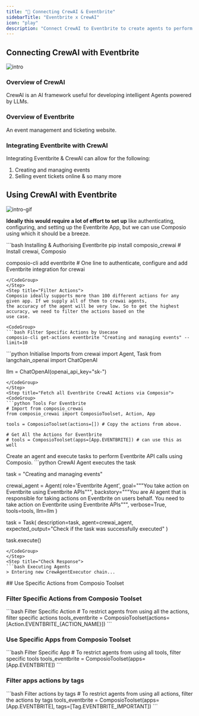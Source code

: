 ```yaml
---
title: "🚀 Connecting CrewAI & Eventbrite"
sidebarTitle: "Eventbrite x CrewAI"
icon: "play"
description: "Connect CrewAI to Eventbrite to create agents to perform tasks using natural language"
---
```


## Connecting CrewAI with Eventbrite
![intro](/media/intro.jpg)

### Overview of CrewAI

CrewAI is an AI framework useful for developing intelligent Agents powered by LLMs.

### Overview of Eventbrite

An event management and ticketing website.

### Integrating Eventbrite with CrewAI

Integrating Eventbrite & CrewAI can allow for the following:

1. Creating and managing events
2. Selling event tickets online
& so many more

## Using CrewAI with Eventbrite
![intro-gif](/media/intro.gif)
<Steps>
<Step title="Setting Up the Environment">

**Ideally this would require a lot of effort to set up** like authenticating, configuring, and setting up the Eventbrite App, but we can use Composio using which it should be a breeze.

<CodeGroup>
```bash Installing & Authorising Eventbrite
pip install composio_crewai # Install crewai, Composio 

composio-cli add eventbrite # One line to authenticate, configure and add Eventbrite integration for crewai
```
</CodeGroup>
</Step>
<Step title="Filter Actions">
Composio ideally supports more than 100 different actions for any given app. If we supply all of them to crewai agents, 
the accuracy of the agent will be very low. So to get the highest accuracy, we need to filter the actions based on the 
use case.

<CodeGroup>
```bash Filter Specific Actions by Usecase
composio-cli get-actions eventbrite "Creating and managing events" --limit=10
```
</CodeGroup>

</Step>
<Step title="Import Base Packages">

<CodeGroup>
```python Initialise Imports
from crewai import Agent, Task
from langchain_openai import ChatOpenAI

llm = ChatOpenAI(openai_api_key="sk-<OPENAI KEY>")
```
</CodeGroup>
</Step>
<Step title="Fetch all Eventbrite CrewAI Actions via Composio">
<CodeGroup>
```python Tools For Eventbrite
# Import from composio_crewai
from composio_crewai import ComposioToolset, Action, App

tools = ComposioToolset(actions=[]) # Copy the actions from above. 

# Get All the Actions for Eventbrite
# tools = ComposioToolset(apps=[App.EVENTBRITE]) # can use this as well
```
</CodeGroup>
</Step>
<Step title="Execute the Agent">
Create an agent and execute tasks to perform Eventbrite API calls using Composio. 
<CodeGroup>
```python CrewAI Agent executes the task

task = "Creating and managing events"

crewai_agent = Agent(
    role='Eventbrite Agent',
    goal="""You take action on Eventbrite using Eventbrite APIs""",
    backstory="""You are AI agent that is responsible for taking actions on Eventbrite on users behalf. You need to take action on Eventbrite using Eventbrite APIs""",
    verbose=True,
    tools=tools,
    llm=llm
)

task = Task(
    description=task,
    agent=crewai_agent,
    expected_output="Check if the task was successfully executed"
)

task.execute()
```
</CodeGroup>
</Step>
<Step title="Check Response">
```bash Executing Agents
> Entering new CrewAgentExecutor chain...
```
</Step>
</Steps>
## Use Specific Actions from Composio Toolset

### Filter Specific Actions from Composio Toolset

<CodeGroup>
```bash Filter Specific Action
# To restrict agents from using all the actions, filter specific actions
tools_eventbrite = ComposioToolset(actions=[Action.EVENTBRITE_{ACTION_NAME}])
```
</CodeGroup>

### Use Specific Apps from Composio Toolset
<CodeGroup>
```bash Filter Specific App
# To restrict agents from using all tools, filter specific tools
tools_eventbrite = ComposioToolset(apps=[App.EVENTBRITE])
```
</CodeGroup>

### Filter apps actions by tags 
<CodeGroup>
```bash Filter actions by tags
# To restrict agents from using all actions, filter the actions by tags
tools_eventbrite = ComposioToolset(apps=[App.EVENTBRITE], tags=[Tag.EVENTBRITE_IMPORTANT])
```
</CodeGroup>